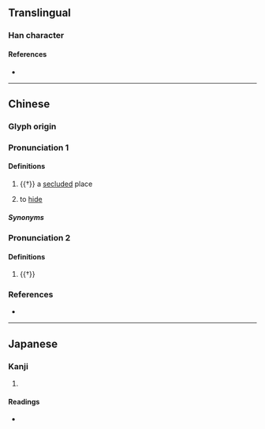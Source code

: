 {{character info}}
==Translingual==

===Han character===
{{Han char|rn=9|rad=人|as=09|sn=11|four=27241|canj=OSTT|ids=⿰亻屏}}

====References====
* {{Han ref|kx=0110.070|dkj=00839|dj=0235.020|hdz=10198.020|uh=504B|ud=20555|bh=D452|bd=54354}}

----

==Chinese==
{{zh-forms|alt=𠌸}}

===Glyph origin===
{{Han etym}}

===Pronunciation 1===
{{zh-pron
|m=bìng
|c=bing6,beng3
|c_note=bing6 - literary; beng3 - vernacular
|c-t=
|g=
|h=pfs=;gd=biang4
|j=
|md=
|mn=
|mn-t=
|w=
|x=
|mc=y
|oc=y
|cat=n,v
}}

====Definitions====
{{zh-hanzi}}

# {{†}} a [[secluded]] place
# {{lb|zh|Hakka|Cantonese}} to [[hide]]
#: {{zh-alt-inline|㔷|柄}}

=====Synonyms=====
{{zh-dial|藏}}
{{zh-dial|躲}}

===Pronunciation 2===
{{zh-pron
|m=bìng
|c=bing2
|c-t=
|g=
|h=pfs=;gd=biang3
|j=
|md=
|mn=
|mn-t=
|w=
|x=
|cat=n,v
}}

====Definitions====
{{zh-hanzi}}

# {{†}} {{zh-alt form|摒|to [[abandon]]; to [[discard]]}}

===References===
* {{R:yue:Hanzi}}
----

==Japanese==

===Kanji===
{{ja-kanji|grade=|rs=人09}}

# {{rfdef|ja|sort=人09}}

====Readings====
* {{ja-readings|on=へい|kun=}}